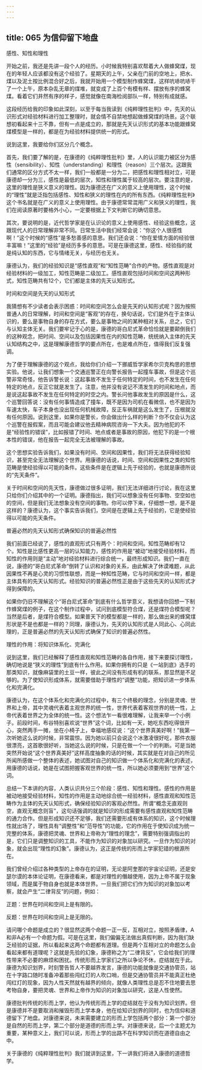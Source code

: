 ```yaml
---
---
---
```

title: 065 为信仰留下地盘
---







感性、知性和理性

开始之前，我还是先讲一段个人的经历。小时候我特别喜欢帮着大人做蜂窝煤，现在的年轻人应该都没有这个经验了。星期天的上午，父亲在门前的空地上，把水、煤以及泥土按比例混合好之后，我就开始用一个模型制作蜂窝煤，这样吭哧吭哧干了一个上午，原本杂乱无章的煤堆，就变成了上百个有模有样、摆放有序的蜂窝煤。看着它们井然有序的样子，感觉就像在南海检阅部队一样，特别有成就感。

这段经历给我的印象如此深刻，以至于每当我读到《纯粹理性批判》中，先天的认识形式对经验材料进行加工整理时，就会情不自禁地想起做蜂窝煤的场景。这个联想初看起来十三不靠，但有一点是成立的，那就是先天认识形式的基本功能跟蜂窝煤模型是一样的，都是在为经验材料提供统一的形式。

说到这里，我要给你们区分几个概念。

首先，我们要了解的是，在康德的《纯粹理性批判》里，人的认识能力被区分为感性（sensibility）、知性（understanding）和理性（reason）三个层次。这跟我们通常的区分方式不太一样，我们一般都是一分为二，把感性和理性相对立，可是康德却一分为三，感性是最低的层次，知性和理性属于较高的层次。要注意的是，这里的理性是狭义意义的理性。因为康德还在广义的意义上使用理性，这个时候的“理性”就是泛指包括感性、知性和狭义的理性在内的所有东西。《纯粹理性批判》这个书名就是在广义的意义上使用理性。由于康德常常混用广义和狭义的理性，我们在阅读原著时要格外小心，一定要根据上下文判断它的确切意思。

其次，要说明的是，近代哲学家是在认识论的意义上使用感性、经验这些概念，这跟现代人的日常理解非常不同。日常生活中我们经常会说：“你这个人很感性啊！”这个时候的“感性”是多愁善感的意思。我们还会说：“你在爱情方面的经验很丰富嘛！”这里的“经验”是经历多多的意思。可是在康德这里，感性、经验指的就是纯认知的东西，它与情绪无关，与经历也无关。

康德认为，我们的经验知识是“感性直观”和“知性范畴”合作的产物。感性直观是对经验材料的一级加工，知性范畴是二级加工。感性直观包括时间和空间这两种形式，知性范畴共有12个，它们都是主体的先天认知形式。


时间和空间是先天的认知形式

我猜想有不少读者会表示困惑：时间和空间怎么会是先天的认知形式呢？因为按照普通人的日常理解，时间和空间是“客观”的存在，换句话说，它们是外在于主体认识的，要么是事物自身的存在方式，要么是事物之间的某种相对关系，总之，它们与认知主体无关。我们要牢记于心的是，康德的哥白尼式革命恰恰就是要颠倒我们的这种观念，把时间、空间以及包括因果性在内的知性范畴，统统纳入主体的先天认知结构之中，这是理解康德哲学的要点所在，也是难点所在，值得我们反复强调。

为了便于理解康德的这个观点，我给你们介绍一下挪威哲学家希尔贝克构思的思想实验。他说，让我们想象一个交通巡警正在向警长报告一起撞车事故，但是这个巡警非常奇怪，他告诉警长说：这起事故不发生于任何特定的时间，也不发生在任何特定的地点，反正它就是发生了。注意，他并没有说记不清发生的时间和地点，而是说这起事故不发生在任何特定的时空之内。警长问他事故发生的原因是什么，这个巡警回答说：没有任何事情造成了撞车，既不是因为司机在看微信，也不是因为车速太快，车子本身也没出现任何机械故障，反正车祸就是这么发生了，压根就没有任何原因。说到这里，如果你是警长，你会做出什么样的判断？你不仅会认为这个巡警在报假案，而且可能会建议他去精神病院咨询一下大夫。因为他犯的不是“经验性的错误”，比如报错了时间、地点或者是事故的原因，他犯下的是一个根本性的错误，他在报告一起完全无法被理解的事故。

这个思想实验告诉我们，如果没有时间、空间和因果性，我们将无法获得经验知识，甚至完全无法理解这个世界。用康德的话说，时间、空间和因果性之类的知性范畴是使经验得以可能的条件。这些条件是在逻辑上先于经验的，也就是康德所说的“先天条件”。

关于时间和空间的先天性，康德做过很多证明，我们无法详细进行讨论，我在这里只给你们介绍其中的一个证明。康德指出，我们可以想象没有任何事物、空空如也的空间，但是我们无法想象没有空间的事物。你可以停下来，仔细想一想，是不是这样的？康德认为，这个事实告诉我们，空间是在逻辑上先于经验的，它是使经验得以可能的先天条件。


普遍必然的先天认知形式确保知识的普遍必然性

我们前面已经说了，感性的直观形式只有两个：时间和空间。知性范畴却有12个。知性是比感性更高一层的认知能力，感性的作用是“被动”地接受经验材料，而知性的作用则是“主动”地对经验材料进行综合统一，最终形成知识。我们一直在说，康德的“哥白尼式革命”倒转了认识和对象的关系，由此解决了休谟难题，从此因果性不再是心灵的习惯性联想，而是一种知性范畴，它与时间和空间一样，都是主体具有的先天认知形式。经验知识的普遍必然性正是由于这些先天的认知形式才得到保障的。

如果你仍旧不理解这个“哥白尼式革命”到底有什么哲学意义，我想请你回想一下制作蜂窝煤的例子，在这个制作过程中，试问到底模型符合煤，还是煤符合模型呢？当然是后者，是煤符合模型。如果普天下的模型都是一样的，那么做出来的蜂窝煤形状是不是也都是一样的？同理，康德认为，先天的认知形式是人同此心、心同此理的，正是普遍必然的先天认知形式确保了知识的普遍必然性。


理性的作用：将知识体系化、完满化

说到这里，我们已经解释了感性直观和知性范畴的各自作用，接下来要探讨理性，确切地说是“狭义的理性”到底有什么作用。如果你拥有的只是《一站到底》选手的那类知识，就像麻袋里的土豆一样，彼此之间没有形成有机的联系，那显然是不足够的。为了使知识形成体系，就需要借助于理性的“调整”功能，把知识进一步体系化和完满化。

康德认为，在这个体系化和完满化的过程中，有三个终极的理念，分别是灵魂、世界和上帝，其中灵魂代表着主观世界的统一性，世界代表着客观世界的统一性，上帝代表着世界之为全体的统一性。这个想法乍一看很难理解，让我来举一个小例子。前段时间，布谷特别喜欢说“世界”这个词，比如有一天，她吃东西吃得很开心，突然两手一摊，坐在小椅子上，幸福地感叹说：“这个世界真美好啊！”我第一次听她这么说的时候，非常震惊。因为她以前只会说这个冰激凌很好吃，那件衣服很漂亮，这首歌很好听，当她这么说的时候，只是在做一个一个的判断。可是当她突然开始说“这个世界真美好”这样高度抽象的话的时候，其实就是在对自己的所见所闻所感做一个整体的表述，她试图对自己的知识做一个体系化和完满化的表述，用康德的话说，她是在试图把握客观世界的统一性，所以她必须要用到“世界”这个词。

总结一下本讲的内容，人类认识共分三个阶段：感性、知性和理性。感性的作用是被动地接受经验材料，知性的作用是主动地综合统一经验材料，感性直观和知性范畴作为主体的先天认知形式，确保经验知识的客观必然性。所谓“概念无直观则空，直观无概念则盲”，这句话强调的就是知识的形成需要有感性直观和知性范畴的通力合作。但是形成知识还不足够，我们还需要形成有体系的知识，这个时候理性就出场了，理性具有“调整性”和“范导性”的功能，它的作用在于使知识成为统一完整的体系，康德把灵魂、世界和上帝称为“理性的理念”，需要特别强调指出的是，它们只是调整知识的工具，不能作为知识的对象加以研究。一旦作为知识的对象，就会出现“理性的幻象”。康德认为，这正是传统的形而上学家犯错的根源所在。

我们曾经介绍过各种类型的上帝存在的证明，无论是阿奎那的宇宙论证明，还是安瑟尔谟的本体论证明，在康德看来，都是对理性的僭越使用，因为上帝不属于现象领域，而是属于物自身也就是本体世界。一旦我们把它们作为知识的对象加以考察，就会产生“二律背反”的问题，例如：

正题：世界在时间和空间上是有限的。

反题：世界在时间和空间上是无限的。

请问哪个命题是成立的？很显然这两个命题一正一反，互相对立，按照矛盾律，A和非A必有一个命题为假。可是在这里，我们偏偏无法做出真假判断，因为我们缺乏经验的证据，所以看起来这两个命题都有道理。但是两个互相对立的命题怎么会看起来都有道理呢？这就是先验的幻象，康德称之为“二律背反”，它会给我们的理性带来不必要的麻烦和困扰。传统形而上学家们之所以争论不休，症结就在于此。康德为知识划界，时刻警告哲人不要越界发言，康德的功能就像是交通协管员，站在十字路口随时准备冲着那些闯红灯的人吹口哨，但是交通协管员并不能真正杜绝闯红灯的现象，因为人性天然就有越界的倾向，就像人类理性总是忍不住地要去思考物自身，要把灵魂、世界和上帝作为知识的对象加以研究，这是人性使然。

康德批判传统的形而上学，他认为传统形而上学的症结就在于没有为知识划界。但是康德并不是要取消和摧毁形而上学本身，他在给知识划界的同时，也为信仰和道德留下了地盘。对康德来说，未来需要建立的形而上学包括两个部分：第一个部分是自然的形而上学，第二个部分是道德的形而上学。对康德来说，后一个主题尤为重要，某种意义上，我们可以说，形而上学的出路不在科学知识而在道德自由之中。

关于康德的《纯粹理性批判》我们就讲到这里，下一讲我们将进入康德的道德哲学。